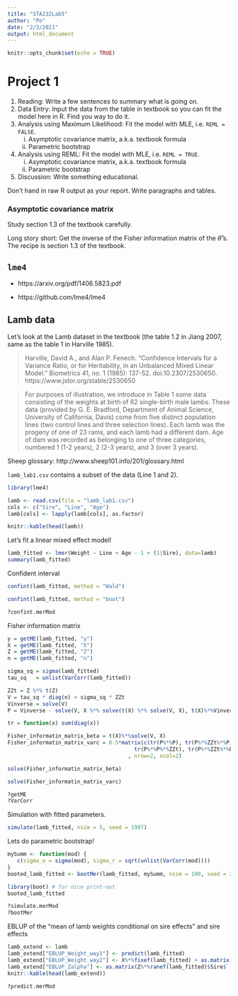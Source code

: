 ```yaml
---
title: "STA232Lab5"
author: "Po"
date: "2/3/2021"
output: html_document
---
```


```r
knitr::opts_chunk$set(echo = TRUE)
```

# Project 1

1. Reading: Write a few sentences to summary what is going on.
2. Data Entry: Input the data from the table in textbook so you can fit the model here in R. Find you way to do it.
3. Analysis using Maximum Likelihood: Fit the model with MLE, i.e. `REML = FALSE`.
   i. Asymptotic covariance matrix, a.k.a. textbook formula
   ii. Parametric bootstrap
4. Analysis using REML: Fit the model with MLE, i.e. `REML = TRUE`.
   i. Asymptotic covariance matrix, a.k.a. textbook formula
   ii. Parametric bootstrap
5. Discussion: Write something educational.

Don't hand in raw R output as your report. Write paragraphs and tables.

### Asymptotic covariance matrix

Study section 1.3 of the textbook carefully.

Long story short: Get the inverse of the Fisher information matrix of the $\hat{\theta}$'s. The recipe is section 1.3 of the textbook.

## `lme4`

- https://arxiv.org/pdf/1406.5823.pdf

- https://github.com/lme4/lme4

## Lamb data

Let's look at the Lamb dataset in the textbook (the table 1.2 in Jiang 2007, same as the table 1 in Harville 1985).

>    Harville, David A., and Alan P. Fenech. "Confidence Intervals for a Variance Ratio, or for Heritability, in an Unbalanced Mixed Linear Model." Biometrics 41, no. 1 (1985): 137-52. doi:10.2307/2530650. <br>
> https://www.jstor.org/stable/2530650

> For purposes of illustration, we introduce in Table 1 some data consisting of the weights at
> birth of 62 single-birth male lambs. These data (provided by G. E. Bradford, Department
> of Animal Science, University of California, Davis) come from five distinct population
> lines (two control lines and three selection lines). Each lamb was the progeny of one of 23
> rams, and each lamb had a different dam. Age of dam was recorded as belonging to one of
> three categories, numbered 1 (1-2 years), 2 (2-3 years), and 3 (over 3 years).

Sheep glossary: http://www.sheep101.info/201/glossary.html

`lamb_lab1.csv` contains a subset of the data (Line 1 and 2).

```r
library(lme4)

lamb <- read.csv(file = "lamb_lab1.csv")
cols <- c("Sire", "Line", "Age")
lamb[cols] <- lapply(lamb[cols], as.factor)

knitr::kable(head(lamb))
```

Let's fit a linear mixed effect model!
```r
lamb_fitted <- lmer(Weight ~ Line + Age - 1 + (1|Sire), data=lamb)
summary(lamb_fitted)
```

Confident interval
```r
confint(lamb_fitted, method = "Wald")
```

```r
confint(lamb_fitted, method = "boot")
```

```r
?confint.merMod
```

Fisher information matrix
```r
y = getME(lamb_fitted, "y")
X = getME(lamb_fitted, "X")
Z = getME(lamb_fitted, "Z")
n = getME(lamb_fitted, "n")

sigma_sq = sigma(lamb_fitted)
tau_sq   = unlist(VarCorr(lamb_fitted))

ZZt = Z %*% t(Z)
V = tau_sq * diag(n) + sigma_sq * ZZt
Vinverse = solve(V)
P = Vinverse - solve(V, X %*% solve(t(X) %*% solve(V, X), t(X)%*%Vinverse))

tr = function(x) sum(diag(x))

Fisher_informatin_matrix_beta = t(X)%*%solve(V, X)
Fisher_informatin_matrix_varc = 0.5*matrix(c(tr(P%*%P), tr(P%*%ZZt%*%P),
                                        tr(P%*%P%*%ZZt), tr(P%*%ZZt%*%P%*%ZZt))
                                      , nrow=2, ncol=2)
```

```r
solve(Fisher_informatin_matrix_beta)
```

```r
solve(Fisher_informatin_matrix_varc)
```

```r
?getME
?VarCorr
```

Simulation with fitted parameters.
```r
simulate(lamb_fitted, nsim = 5, seed = 1997)
```

Lets do parametric bootstrap!
```r
mySumm <- function(mod) {
   c(sigma_e = sigma(mod), sigma_r = sqrt(unlist(VarCorr(mod))))
}
booted_lamb_fitted <- bootMer(lamb_fitted, mySumm, nsim = 100, seed = 2047)
```

```r
library(boot) # for nice print-out
booted_lamb_fitted
```

```r
?simulate.merMod
?bootMer
```

EBLUP of the "mean of lamb weights conditional on sire effects" and sire effects
```r
lamb_extend <- lamb
lamb_extend["EBLUP_Weight_way1"] <- predict(lamb_fitted)
lamb_extend["EBLUP_Weight_way2"] <- X%*%fixef(lamb_fitted) + as.matrix(Z%*%ranef(lamb_fitted)$Sire$`(Intercept)`)
lamb_extend["EBLUP_Zalpha"] <- as.matrix(Z%*%ranef(lamb_fitted)$Sire$`(Intercept)`)
knitr::kable(head(lamb_extend))
```

```r
?predict.merMod
```
